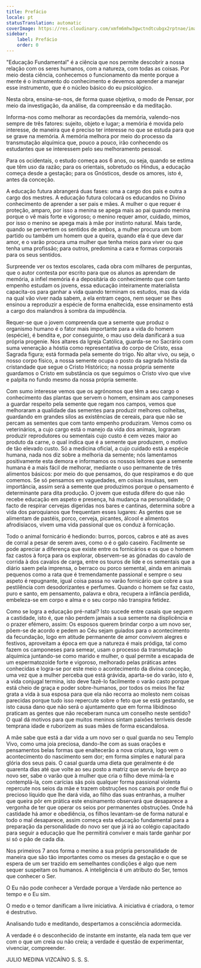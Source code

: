 ```yaml
---
title: Prefácio
locale: pt
statusTranslation: automatic
coverImage: https://res.cloudinary.com/xmfm6mhw3gwctndtcubgx2rptnae/image/upload/v1740337243/small_cover_educacion_fundamental_a051170f1c.webp
sidebar:
    label: Prefácio
    order: 0
---
```

"Educação Fundamental" é a ciência que nos permite descobrir a nossa relação com os seres humanos, com a natureza, com todas as coisas. Por meio desta ciência, conhecemos o funcionamento da mente porque a mente é o instrumento do conhecimento e devemos aprender a manejar esse instrumento, que é o núcleo básico do eu psicológico.

Nesta obra, ensina-se-nos, de forma quase objetiva, o modo de Pensar, por meio da investigação, da análise, da compreensão e da meditação.

Informa-nos como melhorar as recordações da memória, valendo-nos sempre de três fatores: sujeito, objeto e lugar; a memória é movida pelo interesse, de maneira que é preciso ter interesse no que se estuda para que se grave na memória. A memória melhora por meio do processo da transmutação alquímica que, pouco a pouco, irão conhecendo os estudantes que se interessem pelo seu melhoramento pessoal.

Para os ocidentais, o estudo começa aos 6 anos, ou seja, quando se estima que têm uso da razão; para os orientais, sobretudo os Hindus, a educação começa desde a gestação; para os Gnósticos, desde os amores, isto é, antes da conceção.

A educação futura abrangerá duas fases: uma a cargo dos pais e outra a cargo dos mestres. A educação futura colocará os educandos no Divino conhecimento de aprender a ser pais e mães. A mulher o que requer é proteção, amparo, por isso a menina se apega mais ao pai quando menina porque o vê mais forte e vigoroso; o menino requer amor, cuidado, mimos, por isso o menino se apega mais à mãe por instinto natural. Mais tarde, quando se pervertem os sentidos de ambos, a mulher procura um bom partido ou também um homem que a queira, quando ela é que deve dar amor, e o varão procura uma mulher que tenha meios para viver ou que tenha uma profissão; para outros, predomina a cara e formas corporais para os seus sentidos.

Surpreende ver os textos escolares, cada obra com milhares de perguntas, que o autor contesta por escrito para que os alunos as aprendam de memória, a infiel memória é a depositária do conhecimento que com tanto empenho estudam os jovens, essa educação inteiramente materialista capacita-os para ganhar a vida quando terminam os estudos, mas da vida na qual vão viver nada sabem, a ela entram cegos, nem sequer se lhes ensinou a reproduzir a espécie de forma enaltecida, esse ensinamento está a cargo dos malandros à sombra da impudência.

Requer-se que o jovem compreenda que a semente que produz o organismo humano é o fator mais importante para a vida do homem (espécie), é bendita e, por conseguinte, o mau uso dela danificará a sua própria progenie. Nos altares da Igreja Católica, guarda-se no Sacrário com suma veneração a hóstia como representativa do corpo de Cristo, essa Sagrada figura; está formada pela semente do trigo. No altar vivo, ou seja, o nosso corpo físico, a nossa semente ocupa o posto da sagrada hóstia da cristandade que segue o Cristo Histórico; na nossa própria semente guardamos o Cristo em substância os que seguimos o Cristo vivo que vive e palpita no fundo mesmo da nossa própria semente.

Com sumo interesse vemos que os agrónomos que têm a seu cargo o conhecimento das plantas que servem o homem, ensinam aos camponeses a guardar respeito pela semente que regam nos campos, vemos que melhoraram a qualidade das sementes para produzir melhores colheitas, guardando em grandes silos as existências de cereais, para que não se percam as sementes que com tanto empenho produziram. Vemos como os veterinários, a cujo cargo está o manejo da vida dos animais, lograram produzir reprodutores ou sementais cujo custo é cem vezes maior ao produto da carne, o qual indica que é a semente que produzem, o motivo de tão elevado custo. Só a medicina oficial, a cujo cuidado está a espécie humana, nada nos diz sobre a melhoria da semente; nós lamentamos positivamente esta demora e informamos os nossos leitores que a semente humana é a mais fácil de melhorar, mediante o uso permanente de três alimentos básicos: por meio do que pensamos, do que respiramos e do que comemos. Se só pensamos em vaguedades, em coisas insulsas, sem importância, assim será a semente que produzimos porque o pensamento é determinante para dita produção. O jovem que estuda difere do que não recebe educação em aspeto e presença, há mudança na personalidade; O facto de respirar cervejas digeridas nos bares e cantinas, determina sobre a vida dos paroquianos que frequentam esses lugares: As gentes que se alimentam de pastéis, porco, cerveja, picantes, álcool e alimentos afrodisíacos, vivem uma vida passional que os conduz à fornicação.

Todo o animal fornicário é hediondo: burros, porcos, cabros e até as aves de corral a pesar de serem aves, como o é o galo caseiro. Facilmente se pode apreciar a diferença que existe entre os fornicários e os que o homem faz castos à força para os explorar, observem-se as gónadas do cavalo de corrida à dos cavalos de carga, entre os touros de lide e os sementais que a diário saem pela imprensa, o berraco ou porco semental, ainda em animais pequenos como a rata que é tremendamente passional e sempre o seu aspeto é repugnante, igual coisa passa no varão fornicário que cobre a sua pestilência com desodorizantes e perfumes. Quando o homem se faz casto, puro e santo, em pensamento, palavra e obra, recupera a infância perdida, embeleza-se em corpo e alma e o seu corpo não transpira fetidez.

Como se logra a educação pré-natal? Isto sucede entre casais que seguem a castidade, isto é, que não perdem jamais a sua semente na displicência e o prazer efémero, assim: Os esposos querem brindar corpo a um novo ser, põem-se de acordo e pedem ao Céu sejam guiados para o acontecimento da fecundação, logo em atitude permanente de amor convivem alegres e festivos, aproveitam a época em que a natureza é mais pródiga, tal como fazem os camponeses para semear, usam o processo da transmutação alquímica juntando-se como marido e mulher, o qual permite a escapada de um espermatozoide forte e vigoroso, melhorado pelas práticas antes conhecidas e logra-se por este meio o acontecimento da divina conceção, uma vez que a mulher perceba que está grávida, aparta-se do varão, isto é, a vida conjugal termina, isto deve fazê-lo facilmente o varão casto porque está cheio de graça e poder sobre-humanos, por todos os meios lhe faz grata a vida à sua esposa para que ela não recorra ao molesto nem coisas parecidas porque tudo isso repercute sobre o feto que se está gestando, se isto causa dano que não será o ajuntamento que em forma libidinoso praticam as gentes que não receberam nunca um conselho neste sentido? O qual dá motivos para que muitos meninos sintam paixões terríveis desde temprana idade e ruborizem as suas mães de forma escandalosa.

A mãe sabe que está a dar vida a um novo ser o qual guarda no seu Templo Vivo, como uma joia preciosa, dando-lhe com as suas orações e pensamentos belas formas que enaltecerão a nova criatura, logo vem o acontecimento do nascimento sem dor; em forma simples e natural para glória dos seus pais. O casal guarda uma dieta que geralmente é de quarenta dias até que volte ao seu posto a matriz que serviu de berço ao novo ser, sabe o varão que à mulher que cria o filho deve mimá-la e contemplá-la, com carícias sãs pois qualquer forma passional violenta repercute nos seios da mãe e trazem obstruções nos canais por onde flui o precioso líquido que lhe dará vida, ao filho das suas entranhas, a mulher que queira pôr em prática este ensinamento observará que desaparece a vergonha de ter que operar os seios por permanentes obstruções. Onde há castidade há amor e obediência, os filhos levantam-se de forma natural e todo o mal desaparece, assim começa esta educação fundamental para a preparação da personalidade do novo ser que já irá ao colégio capacitado para seguir a educação que lhe permitirá conviver e mais tarde ganhar por si só o pão de cada dia.

Nos primeiros 7 anos forma o menino a sua própria personalidade de maneira que são tão importantes como os meses da gestação e o que se espera de um ser trazido em semelhantes condições é algo que nem sequer suspeitam os humanos. A inteligência é um atributo do Ser, temos que conhecer o Ser.

O Eu não pode conhecer a Verdade porque a Verdade não pertence ao tempo e o Eu sim.

O medo e o temor danificam a livre iniciativa. A iniciativa é criadora, o temor é destrutivo.

Analisando tudo e meditando, despertamos a consciência adormecida.

A verdade é o desconhecido de instante em instante, ela nada tem que ver com o que um creia ou não creia; a verdade é questão de experimentar, vivenciar, compreender.

JULIO MEDINA VIZCAÍNO
S. S. S.

